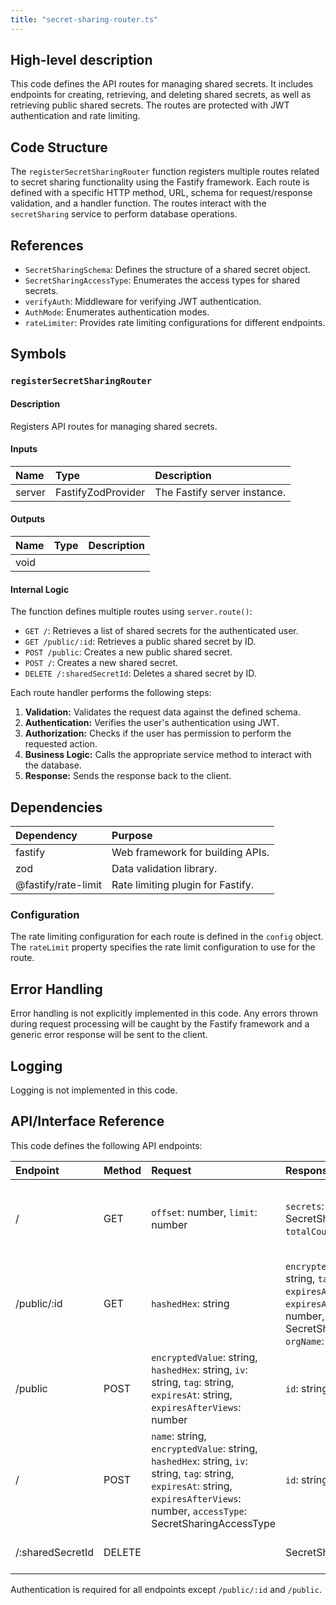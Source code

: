 ```yaml
---
title: "secret-sharing-router.ts"
---
```


## High-level description
This code defines the API routes for managing shared secrets. It includes endpoints for creating, retrieving, and deleting shared secrets, as well as retrieving public shared secrets. The routes are protected with JWT authentication and rate limiting.

## Code Structure
The `registerSecretSharingRouter` function registers multiple routes related to secret sharing functionality using the Fastify framework. Each route is defined with a specific HTTP method, URL, schema for request/response validation, and a handler function. The routes interact with the `secretSharing` service to perform database operations.

## References
- `SecretSharingSchema`: Defines the structure of a shared secret object.
- `SecretSharingAccessType`: Enumerates the access types for shared secrets.
- `verifyAuth`: Middleware for verifying JWT authentication.
- `AuthMode`: Enumerates authentication modes.
- `rateLimiter`: Provides rate limiting configurations for different endpoints.

## Symbols
### `registerSecretSharingRouter`
#### Description
Registers API routes for managing shared secrets.

#### Inputs
| Name | Type | Description |
|:-----|:-----|:------------|
| server | FastifyZodProvider | The Fastify server instance. |

#### Outputs
| Name | Type | Description |
|:-----|:-----|:------------|
| void |  |  |

#### Internal Logic
The function defines multiple routes using `server.route()`:
- `GET /`: Retrieves a list of shared secrets for the authenticated user.
- `GET /public/:id`: Retrieves a public shared secret by ID.
- `POST /public`: Creates a new public shared secret.
- `POST /`: Creates a new shared secret.
- `DELETE /:sharedSecretId`: Deletes a shared secret by ID.

Each route handler performs the following steps:
1. **Validation:** Validates the request data against the defined schema.
2. **Authentication:** Verifies the user's authentication using JWT.
3. **Authorization:** Checks if the user has permission to perform the requested action.
4. **Business Logic:** Calls the appropriate service method to interact with the database.
5. **Response:** Sends the response back to the client.

## Dependencies
| Dependency | Purpose |
|:-----------|:--------|
| fastify | Web framework for building APIs. |
| zod | Data validation library. |
| @fastify/rate-limit | Rate limiting plugin for Fastify. |

### Configuration
The rate limiting configuration for each route is defined in the `config` object. The `rateLimit` property specifies the rate limit configuration to use for the route.

## Error Handling
Error handling is not explicitly implemented in this code. Any errors thrown during request processing will be caught by the Fastify framework and a generic error response will be sent to the client.

## Logging
Logging is not implemented in this code.

## API/Interface Reference
This code defines the following API endpoints:

| Endpoint | Method | Request | Response | Description |
|:---------|:-------|:--------|:---------|:------------|
| / | GET | `offset`: number, `limit`: number | `secrets`: SecretSharingSchema[], `totalCount`: number | Retrieves a list of shared secrets for the authenticated user. |
| /public/:id | GET | `hashedHex`: string | `encryptedValue`: string, `iv`: string, `tag`: string, `expiresAt`: string, `expiresAfterViews`: number, `accessType`: SecretSharingAccessType, `orgName`: string | Retrieves a public shared secret by ID. |
| /public | POST | `encryptedValue`: string, `hashedHex`: string, `iv`: string, `tag`: string, `expiresAt`: string, `expiresAfterViews`: number | `id`: string | Creates a new public shared secret. |
| / | POST | `name`: string, `encryptedValue`: string, `hashedHex`: string, `iv`: string, `tag`: string, `expiresAt`: string, `expiresAfterViews`: number, `accessType`: SecretSharingAccessType | `id`: string | Creates a new shared secret. |
| /:sharedSecretId | DELETE |  | SecretSharingSchema | Deletes a shared secret by ID. |

Authentication is required for all endpoints except `/public/:id` and `/public`.
